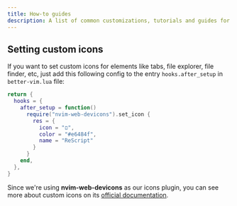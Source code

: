 ```yaml
---
title: How-to guides
description: A list of common customizations, tutorials and guides for mastering Better Vim.
--- 
```


## Setting custom icons
If you want to set custom icons for elements like tabs, file explorer, file finder, etc, just add this following config to the entry `hooks.after_setup` in `better-vim.lua` file:

```lua better-vim.lua
return {
  hooks = {
    after_setup = function()
      require("nvim-web-devicons").set_icon {
        res = {
          icon = "ﬦ",
          color = "#e6484f",
          name = "ReScript"
        }
      }
    end,
  },
}
```

Since we're using **nvim-web-devicons** as our icons plugin, you can see more about custom icons on its [official documentation](https://github.com/nvim-tree/nvim-web-devicons).
